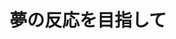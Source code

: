 ﻿---
title: "夢の反応を目指して"
category: "理学院"
vol: 87
interviewee: "岩澤・鷹谷"
url: "http://www.chemistry.titech.ac.jp/~iwasawa/index.html"
tags: ["化学","合成","反応","有機化学","自己組織化"]
pdf: "87-2-iwazaki-takaya.pdf"
career: ""
preface: "岩澤・鷹谷では、遷移金属錯体を用いて新しい有機合成反応を開発する研究を行なっている。 その中でも本稿では、遷移金属錯体を用いた触媒的な二酸化炭素の固定化反応と、 ボロン酸エステルの動的自己組織化に焦点を当てて紹介する。 そして、先生方と有機化学の出会いや、研究活動の原動力についても触れる。"
---

